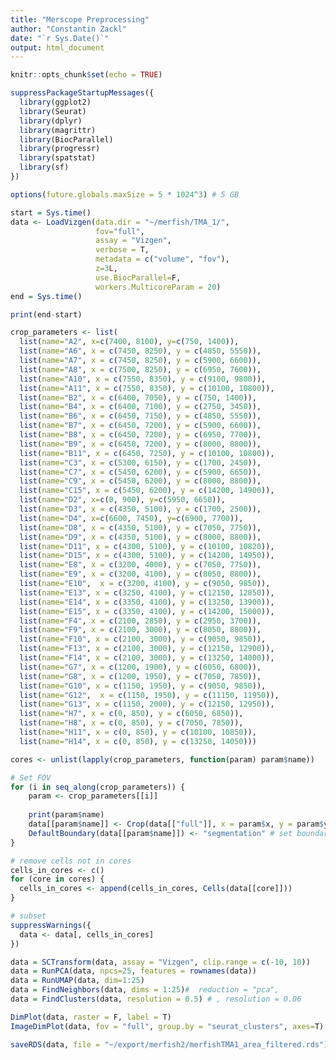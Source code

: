 ```yaml
---
title: "Merscope Preprocessing"
author: "Constantin Zackl"
date: "`r Sys.Date()`"
output: html_document
---
```


```r
knitr::opts_chunk$set(echo = TRUE)
```

```r
suppressPackageStartupMessages({
  library(ggplot2)
  library(Seurat)
  library(dplyr)
  library(magrittr)
  library(BiocParallel)
  library(progressr)
  library(spatstat)  
  library(sf)
})
```

```r
options(future.globals.maxSize = 5 * 1024^3) # 5 GB

```


```r
start = Sys.time()
data <- LoadVizgen(data.dir = "~/merfish/TMA_1/", 
                   fov="full", 
                   assay = "Vizgen", 
                   verbose = T, 
                   metadata = c("volume", "fov"),
                   z=3L, 
                   use.BiocParallel=F, 
                   workers.MulticoreParam = 20)
end = Sys.time()

print(end-start)
```


```r
crop_parameters <- list(
  list(name="A2", x=c(7400, 8100), y=c(750, 1400)),
  list(name="A6", x = c(7450, 8250), y = c(4850, 5550)), 
  list(name="A7", x = c(7450, 8250), y = c(5900, 6600)), 
  list(name="A8", x = c(7500, 8250), y = c(6950, 7600)),
  list(name="A10", x = c(7550, 8350), y = c(9100, 9800)),
  list(name="A11", x = c(7550, 8350), y = c(10100, 10800)),
  list(name="B2", x = c(6400, 7050), y = c(750, 1400)),
  list(name="B4", x = c(6400, 7100), y = c(2750, 3450)),
  list(name="B6", x = c(6450, 7150), y = c(4850, 5550)),
  list(name="B7", x = c(6450, 7200), y = c(5900, 6600)),
  list(name="B8", x = c(6450, 7200), y = c(6950, 7700)), 
  list(name="B9", x = c(6450, 7200), y = c(8000, 8800)),
  list(name="B11", x = c(6450, 7250), y = c(10100, 10800)),
  list(name="C3", x = c(5300, 6150), y = c(1700, 2450)), 
  list(name="C7", x = c(5450, 6200), y = c(5900, 6650)), 
  list(name="C9", x = c(5450, 6200), y = c(8000, 8800)),
  list(name="C15", x = c(5450, 6200), y = c(14200, 14900)), 
  list(name="D2", x=c(0, 900), y=c(5950, 6650)), 
  list(name="D3", x = c(4350, 5100), y = c(1700, 2500)),
  list(name="D4", x=c(6600, 7450), y=c(6900, 7700)),
  list(name="D8", x = c(4350, 5100), y = c(7050, 7750)), 
  list(name="D9", x = c(4350, 5100), y = c(8000, 8800)),
  list(name="D11", x = c(4300, 5100), y = c(10100, 10820)),
  list(name="D15", x = c(4300, 5100), y = c(14200, 14950)),
  list(name="E8", x = c(3200, 4000), y = c(7050, 7750)), 
  list(name="E9", x = c(3200, 4100), y = c(8050, 8800)),
  list(name="E10",  x = c(3200, 4100), y = c(9050, 9850)),
  list(name="E13", x = c(3250, 4100), y = c(12150, 12850)), 
  list(name="E14", x = c(3350, 4100), y = c(13250, 13900)),
  list(name="E15", x = c(3350, 4100), y = c(14200, 15000)), 
  list(name="F4", x = c(2100, 2850), y = c(2950, 3700)),
  list(name="F9", x = c(2100, 3000), y = c(8050, 8800)),
  list(name="F10", x = c(2100, 3000), y = c(9050, 9850)),
  list(name="F13", x = c(2100, 3000), y = c(12150, 12900)),
  list(name="F14", x = c(2100, 3000), y = c(13250, 14000)), 
  list(name="G7", x = c(1200, 1900), y = c(6050, 6800)), 
  list(name="G8", x = c(1200, 1950), y = c(7050, 7850)),
  list(name="G10", x = c(1150, 1950), y = c(9050, 9850)),
  list(name="G12",  x = c(1150, 1950), y = c(11150, 11950)),
  list(name="G13", x = c(1150, 2000), y = c(12150, 12950)), 
  list(name="H7", x = c(0, 850), y = c(6050, 6850)),
  list(name="H8", x = c(0, 850), y = c(7050, 7850)),
  list(name="H11", x = c(0, 850), y = c(10100, 10850)),
  list(name="H14", x = c(0, 850), y = c(13250, 14050)))
```

```r
cores <- unlist(lapply(crop_parameters, function(param) param$name))
```




```r
# Set FOV
for (i in seq_along(crop_parameters)) {
    param <- crop_parameters[[i]]
    
    print(param$name)
    data[[param$name]] <- Crop(data[["full"]], x = param$x, y = param$y, coords = "plot") # set FOV
    DefaultBoundary(data[[param$name]]) <- "segmentation" # set boundary
}
```

```r
# remove cells not in cores
cells_in_cores <- c()
for (core in cores) {
  cells_in_cores <- append(cells_in_cores, Cells(data[[core]]))
}

# subset
suppressWarnings({
  data <- data[, cells_in_cores]
})
```

```r
data = SCTransform(data, assay = "Vizgen", clip.range = c(-10, 10))
data = RunPCA(data, npcs=25, features = rownames(data))
data = RunUMAP(data, dim=1:25)
data = FindNeighbors(data, dims = 1:25)#  reduction = "pca",
data = FindClusters(data, resolution = 0.5) # , resolution = 0.06
```

```r
DimPlot(data, raster = F, label = T)
ImageDimPlot(data, fov = "full", group.by = "seurat_clusters", axes=T)
```

```r
saveRDS(data, file = "~/export/merfish2/merfishTMA1_area_filtered.rds")
```

